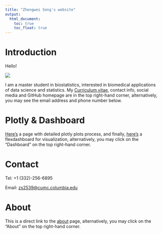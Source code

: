 ```yaml
---
title: "Zhengwei Song's website"
output: 
  html_document:
    toc: true
    toc_float: true
---
```


# Introduction
Hello! 

![](https://upload.wikimedia.org/wikipedia/commons/d/d5/Hello_To_You.gif)

I am a master student in biostatistics, interested in biomedical applications of data science and statistics. My [Curriculum vitae](cv.html), contact info, social media and GitHub homepage are in the top right-hand corner, alternatively, you may see the email address and phone number below.

# Plotly & Dashboard
[Here's](plotly.html) a page with detailed plotly plots process, and finally, [here's](dashboard.html) a flexdashboard for visualization, alternatively, you may click on the "Dashboard" on the top right-hand corner.

# Contact
<i class="fas fa-phone"></i> Tel: +1 (332)-256-6895

<i class="fas fa-envelope"></i> Email: <zs2539@cumc.columbia.edu>

# About
This is a direct link to the [about](about.html) page, alternatively, you may click on the "About" on the top right-hand corner.